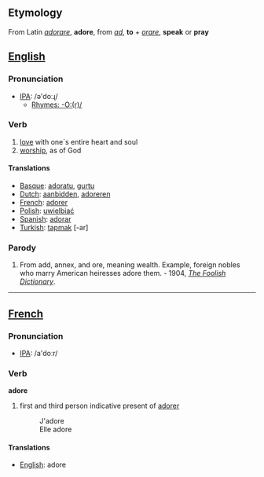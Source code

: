 ==Etymology==
From Latin ''[[adorare]]'', '''adore''', from ''[[ad]]'', '''to''' + ''[[orare]]'', '''speak''' or '''pray'''

==[[English]]==
=== Pronunciation ===
*[[w:IPA|IPA]]: /ə'doːɻ/
**[[Rhymes:English:-O:(r)/|Rhymes: -O:(r)/]]

===Verb===
#[[love]] with one´s entire heart and soul
#[[worship]], as of God

====Translations====

*[[Basque]]: [[adoratu]], [[gurtu]]
*[[Dutch]]: [[aanbidden]], [[adoreren]]
*[[French]]: [[adorer]]
*[[Polish]]: [[uwielbiać]]
*[[Spanish]]: [[adorar]]
*[[Turkish]]: [[tapmak]] [-ar]

===Parody===
#From add, annex, and ore, meaning wealth. Example, foreign nobles who marry American heiresses adore them. - 1904, ''[[The Foolish Dictionary]]''.

----

==[[French]]==
=== Pronunciation ===
*[[w:IPA|IPA]]: /a'doːr/
===Verb===

'''adore'''

#first and third person indicative present of [[adorer]]
#:J'adore
#:Elle adore

====Translations====
*[[English]]: adore